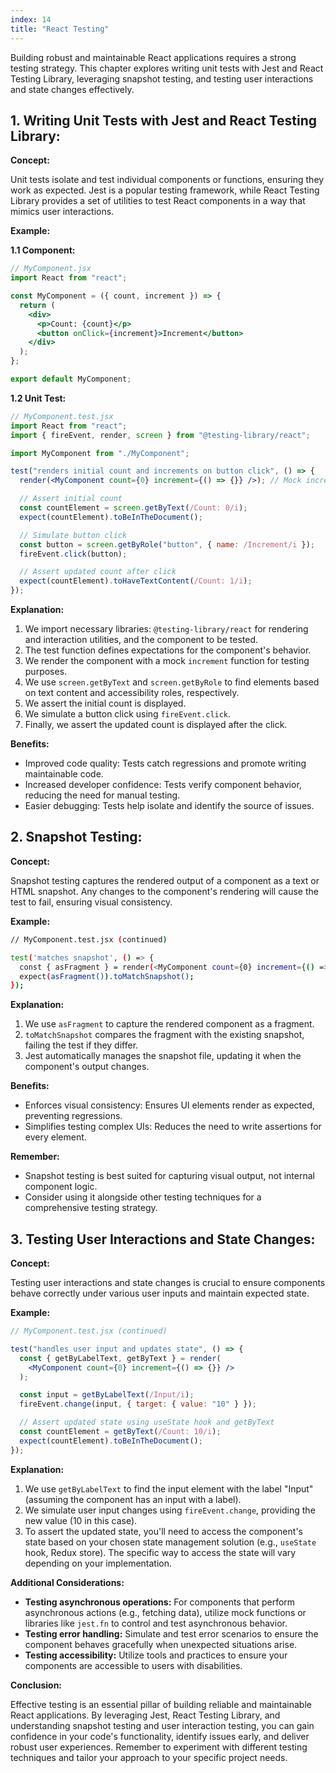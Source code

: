 ```yaml
---
index: 14
title: "React Testing"
---
```


Building robust and maintainable React applications requires a strong testing strategy. This chapter explores writing unit tests with Jest and React Testing Library, leveraging snapshot testing, and testing user interactions and state changes effectively.

## 1. Writing Unit Tests with Jest and React Testing Library:

**Concept:**

Unit tests isolate and test individual components or functions, ensuring they work as expected. Jest is a popular testing framework, while React Testing Library provides a set of utilities to test React components in a way that mimics user interactions.

**Example:**

**1.1 Component:**

```jsx
// MyComponent.jsx
import React from "react";

const MyComponent = ({ count, increment }) => {
  return (
    <div>
      <p>Count: {count}</p>
      <button onClick={increment}>Increment</button>
    </div>
  );
};

export default MyComponent;
```

**1.2 Unit Test:**

```jsx
// MyComponent.test.jsx
import React from "react";
import { fireEvent, render, screen } from "@testing-library/react";

import MyComponent from "./MyComponent";

test("renders initial count and increments on button click", () => {
  render(<MyComponent count={0} increment={() => {}} />); // Mock increment function

  // Assert initial count
  const countElement = screen.getByText(/Count: 0/i);
  expect(countElement).toBeInTheDocument();

  // Simulate button click
  const button = screen.getByRole("button", { name: /Increment/i });
  fireEvent.click(button);

  // Assert updated count after click
  expect(countElement).toHaveTextContent(/Count: 1/i);
});
```

**Explanation:**

1. We import necessary libraries: `@testing-library/react` for rendering and interaction utilities, and the component to be tested.
2. The test function defines expectations for the component's behavior.
3. We render the component with a mock `increment` function for testing purposes.
4. We use `screen.getByText` and `screen.getByRole` to find elements based on text content and accessibility roles, respectively.
5. We assert the initial count is displayed.
6. We simulate a button click using `fireEvent.click`.
7. Finally, we assert the updated count is displayed after the click.

**Benefits:**

- Improved code quality: Tests catch regressions and promote writing maintainable code.
- Increased developer confidence: Tests verify component behavior, reducing the need for manual testing.
- Easier debugging: Tests help isolate and identify the source of issues.

## 2. Snapshot Testing:

**Concept:**

Snapshot testing captures the rendered output of a component as a text or HTML snapshot. Any changes to the component's rendering will cause the test to fail, ensuring visual consistency.

**Example:**

```bash
// MyComponent.test.jsx (continued)

test('matches snapshot', () => {
  const { asFragment } = render(<MyComponent count={0} increment={() => {}} />);
  expect(asFragment()).toMatchSnapshot();
});
```

**Explanation:**

1. We use `asFragment` to capture the rendered component as a fragment.
2. `toMatchSnapshot` compares the fragment with the existing snapshot, failing the test if they differ.
3. Jest automatically manages the snapshot file, updating it when the component's output changes.

**Benefits:**

- Enforces visual consistency: Ensures UI elements render as expected, preventing regressions.
- Simplifies testing complex UIs: Reduces the need to write assertions for every element.

**Remember:**

- Snapshot testing is best suited for capturing visual output, not internal component logic.
- Consider using it alongside other testing techniques for a comprehensive testing strategy.

## 3. Testing User Interactions and State Changes:

**Concept:**

Testing user interactions and state changes is crucial to ensure components behave correctly under various user inputs and maintain expected state.

**Example:**

```jsx
// MyComponent.test.jsx (continued)

test("handles user input and updates state", () => {
  const { getByLabelText, getByText } = render(
    <MyComponent count={0} increment={() => {}} />
  );

  const input = getByLabelText(/Input/i);
  fireEvent.change(input, { target: { value: "10" } });

  // Assert updated state using useState hook and getByText
  const countElement = getByText(/Count: 10/i);
  expect(countElement).toBeInTheDocument();
});
```

**Explanation:**

1. We use `getByLabelText` to find the input element with the label "Input" (assuming the component has an input with a label).
2. We simulate user input changes using `fireEvent.change`, providing the new value (10 in this case).
3. To assert the updated state, you'll need to access the component's state based on your chosen state management solution (e.g., `useState` hook, Redux store). The specific way to access the state will vary depending on your implementation.

**Additional Considerations:**

- **Testing asynchronous operations:** For components that perform asynchronous actions (e.g., fetching data), utilize mock functions or libraries like `jest.fn` to control and test asynchronous behavior.
- **Testing error handling:** Simulate and test error scenarios to ensure the component behaves gracefully when unexpected situations arise.
- **Testing accessibility:** Utilize tools and practices to ensure your components are accessible to users with disabilities.

**Conclusion:**

Effective testing is an essential pillar of building reliable and maintainable React applications. By leveraging Jest, React Testing Library, and understanding snapshot testing and user interaction testing, you can gain confidence in your code's functionality, identify issues early, and deliver robust user experiences. Remember to experiment with different testing techniques and tailor your approach to your specific project needs.
